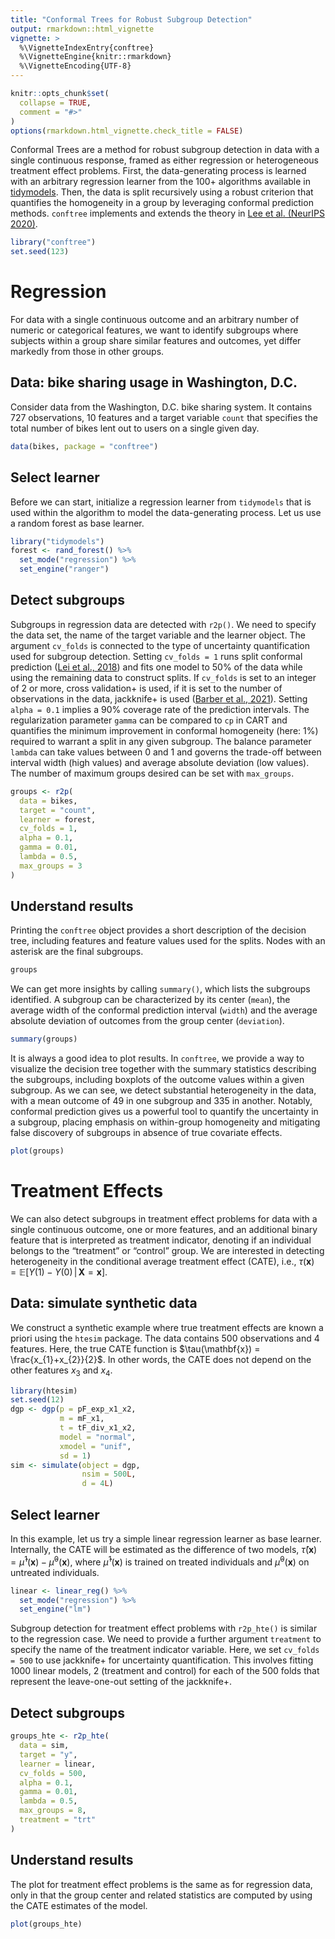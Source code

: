 ```yaml
---
title: "Conformal Trees for Robust Subgroup Detection"
output: rmarkdown::html_vignette
vignette: >
  %\VignetteIndexEntry{conftree}
  %\VignetteEngine{knitr::rmarkdown}
  %\VignetteEncoding{UTF-8}
---
```

```r
knitr::opts_chunk$set(
  collapse = TRUE,
  comment = "#>"
)
options(rmarkdown.html_vignette.check_title = FALSE)
```

Conformal Trees are a method for robust subgroup detection in data with a single continuous response, framed as either regression or heterogeneous treatment effect problems. First, the data-generating process is learned with an arbitrary regression learner from the 100+ algorithms available in [tidymodels][1]. Then, the data is split recursively using a robust criterion that quantifies the homogeneity in a group by leveraging conformal prediction methods. `conftree` implements and extends the theory in [Lee et al. (NeurIPS 2020)][2]. 

```r
library("conftree")
set.seed(123)
```

# Regression

For data with a single continuous outcome and an arbitrary number of numeric or categorical features, we want to identify subgroups where subjects within a group share similar features and outcomes, yet differ markedly from those in other groups.

## Data: bike sharing usage in Washington, D.C.

Consider data from the Washington, D.C. bike sharing system. It contains 727 observations, 10 features and a target variable `count` that specifies the total number of bikes lent out to users on a single given day.

```r
data(bikes, package = "conftree")
```

## Select learner

Before we can start, initialize a regression learner from `tidymodels` that is used within the algorithm to model the data-generating process. Let us use a random forest as base learner.

```r
library("tidymodels")
forest <- rand_forest() %>%
  set_mode("regression") %>%
  set_engine("ranger")
```

## Detect subgroups

Subgroups in regression data are detected with `r2p()`. We need to specify the data set, the name of the target variable and the learner object. The argument `cv_folds` is connected to the type of uncertainty quantification used for subgroup detection. Setting `cv_folds = 1` runs split conformal prediction ([Lei et al., 2018][3]) and fits one model to 50% of the data while using the remaining data to construct splits. If `cv_folds` is set to an integer of 2 or more, cross validation+ is used, if it is set to the number of observations in the data, jackknife+ is used ([Barber et al., 2021][4]). Setting `alpha = 0.1` implies a 90% coverage rate of the prediction intervals. The regularization parameter `gamma` can be compared to `cp` in CART and quantifies the minimum improvement in conformal homogeneity (here: 1%) required to warrant a split in any given subgroup. The balance parameter `lambda` can take values between 0 and 1 and governs the trade-off between interval width (high values) and average absolute deviation (low values). The number of maximum groups desired can be set with `max_groups`.

```r
groups <- r2p(
  data = bikes,
  target = "count",
  learner = forest,
  cv_folds = 1,
  alpha = 0.1,
  gamma = 0.01,
  lambda = 0.5,
  max_groups = 3
)
```

## Understand results

Printing the `conftree` object provides a short description of the decision tree, including features and feature values used for the splits. Nodes with an asterisk are the final subgroups.

```r
groups
```
We can get more insights by calling `summary()`, which lists the subgroups identified. A subgroup can be characterized by its center (`mean`), the average width of the conformal prediction interval (`width`) and the average absolute deviation of outcomes from the group center (`deviation`).

```r
summary(groups)
```

It is always a good idea to plot results. In `conftree`, we provide a way to visualize the decision tree together with the summary statistics describing the subgroups, including boxplots of the outcome values within a given subgroup. As we can see, we detect substantial heterogeneity in the data, with a mean outcome of 49 in one subgroup and 335 in another. Notably, conformal prediction gives us a powerful tool to quantify the uncertainty in a subgroup, placing emphasis on within-group homogeneity and mitigating false discovery of subgroups in absence of true covariate effects.

```r
plot(groups)
```

# Treatment Effects

We can also detect subgroups in treatment effect problems for data with a single continuous outcome, one or more features, and an additional binary feature that is interpreted as treatment indicator, denoting if an individual belongs to the "treatment" or "control" group. We are interested in detecting heterogeneity in the conditional average treatment effect (CATE), i.e., $\tau(\mathbf{x}) = \mathbb{E}\left[Y(1)-Y(0) \, | \, \mathbf{X} = \mathbf{x}\right]$. 

## Data: simulate synthetic data

We construct a synthetic example where true treatment effects are known a priori using the `htesim` package. The data contains 500 observations and 4 features. Here, the true CATE function is $\tau(\mathbf{x}) = \frac{x_{1}+x_{2}}{2}$. In other words, the CATE does not depend on the other features $x_3$ and $x_4$.

```r
library(htesim)
set.seed(12)
dgp <- dgp(p = pF_exp_x1_x2,
           m = mF_x1,
           t = tF_div_x1_x2,
           model = "normal",
           xmodel = "unif",
           sd = 1)
sim <- simulate(object = dgp,
                nsim = 500L,
                d = 4L)
```

## Select learner

In this example, let us try a simple linear regression learner as base learner. Internally, the CATE will be estimated as the difference of two models, $\hat{\tau}(\mathbf{x}) = \hat{\mu}^{1}(\mathbf{x}) - \hat{\mu}^{0}(\mathbf{x})$, where $\hat{\mu}^{1}(\mathbf{x})$ is trained on treated individuals and $\hat{\mu}^{0}(\mathbf{x})$ on untreated individuals.

```r
linear <- linear_reg() %>%
  set_mode("regression") %>%
  set_engine("lm")
```

Subgroup detection for treatment effect problems with `r2p_hte()` is similar to the regression case. We need to provide a further argument `treatment` to specify the name of the treatment indicator variable. Here, we set `cv_folds = 500` to use jackknife+ for uncertainty quantification. This involves fitting 1000 linear models, 2 (treatment and control) for each of the 500 folds that represent the leave-one-out setting of the jackknife+.

## Detect subgroups

```r
groups_hte <- r2p_hte(
  data = sim,
  target = "y",
  learner = linear,
  cv_folds = 500,
  alpha = 0.1,
  gamma = 0.01,
  lambda = 0.5,
  max_groups = 8,
  treatment = "trt"
)
```

## Understand results

The plot for treatment effect problems is the same as for regression data, only in that the group center and related statistics are computed by using the CATE estimates of the model.

```r
plot(groups_hte)
```

[1]: https://www.tidymodels.org/find/parsnip/

[2]: https://proceedings.neurips.cc/paper/2020/hash/1819020b02e926785cf3be594d957696-Abstract.html

[3]: https://www.tandfonline.com/doi/full/10.1080/01621459.2017.1307116

[4]: https://www.stat.cmu.edu/~ryantibs/papers/jackknife.pdf
